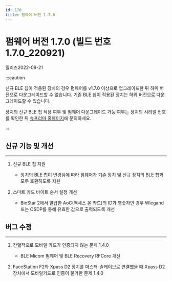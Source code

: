 ```yaml
---
id: 170
title: 펌웨어 버전 1.7.0
---
```


# 펌웨어 버전 1.7.0 (빌드 번호 1.7.0_220921)

릴리즈<Separator/>2022-09-21

:::caution

신규 BLE 칩이 적용된 장치의 경우 펌웨어를 v1.7.0 이상으로 업그레이드한 뒤 하위 버전으로 다운그레이드할 수 없습니다. 기존 BLE 칩이 적용된 장치는 하위 버전으로 다운그레이드할 수 있습니다.

장치의 신규 BLE 칩 적용 여부 및 펌웨어 다운그레이드 가능 여부는 장치의 시리얼 번호를 확인한 뒤 [슈프리마 홈페이지](https://supremainc.com)에 문의하세요.

:::

## 신규 기능 및 개선

---

1. 신규 BLE 칩 지원

    - 장치의 BLE 칩이 변경됨에 따라 펌웨어가 기존 장치 및 신규 장치의 BLE 칩과 모두 호환하도록 지원

1. 스마트 카드 바이트 순서 설정 개선

    - BioStar 2에서 발급한 AoC(액세스 온 카드)의 ID가 영숫자인 경우 Wiegand 또는 OSDP를 통해 유효한 값으로 출력되도록 개선

## 버그 수정

---

<BugLists>

1. 간헐적으로 모바일 카드가 인증되지 않는 문제 <Badge>1.4.0</Badge>

    - BLE Micom 펌웨어 및 BLE Recovery RFCore 개선

1. FaceStation F2와 Xpass D2 장치를 마스터-슬레이브로 연결했을 때 Xpass D2 장치에서 모바일카드로 인증이 불가한 문제 <Badge>1.4.0</Badge>

</BugLists>
